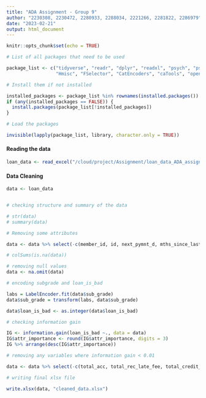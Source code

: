```yaml
---
title: "ADA Assignment - Group 9"
author: "2230308, 2230472, 2280933, 2288034, 2221266, 2281822, 2286979"
date: "2023-02-21"
output: html_document
---
```


```r
knitr::opts_chunk$set(echo = TRUE)
```


```r

# List of all packages that need to be used

package_list <- c("tidyverse", "readr", "dplyr", "readxl", "psych", "psychTools",
                  "Hmisc", "FSelector", "CatEncoders", "caTools", "openxlsx")

# Install them if not installed

installed_packages <- package_list %in% rownames(installed.packages())
if (any(installed_packages == FALSE)) {
  install.packages(package_list[!installed_packages])
}

# Load the packages 

invisible(lapply(package_list, library, character.only = TRUE))


```

#### Reading the data

```r

loan_data <- read_excel("/cloud/project/Assignment/loan_data_ADA_assignment.xlsx")

```

#### Data Cleaning

```r

data <- loan_data


# checking structure and summary of the data

# str(data)
# summary(data)

# Removing some attributes

data <- data %>% select(-c(member_id, id, next_pymnt_d, mths_since_last_major_derog, mths_since_last_record, mths_since_last_delinq, desc, grade, emp_title, issue_d, desc, title, zip_code, addr_state, earliest_cr_line, last_pymnt_d, next_pymnt_d, last_credit_pull_d, mths_since_last_record, mths_since_last_major_derog, mths_since_last_delinq, policy_code, acc_now_delinq, pymnt_plan, home_ownership, verification_status, loan_status, purpose))

# colSums(is.na(data))

# removing null values
data <- na.omit(data)

# encoding subgrade and loan_is_bad

labs = LabelEncoder.fit(data$sub_grade)
data$sub_grade = transform(labs, data$sub_grade)

data$loan_is_bad <- as.integer(data$loan_is_bad)

# checking information gain 

IG <- information.gain(loan_is_bad ~., data = data)
IG$attr_importance <- round(IG$attr_importance, digits = 3)
IG %>% arrange(desc(IG$attr_importance))

# removing any variables where information gain < 0.01

data <- data %>% select(-c(total_acc, total_rec_late_fee, total_credit_rv, delinq_2yrs, tot_cur_bal, term, inq_last_6mths, revol_util, open_acc, dti, emp_length, collections_12_mths_ex_med, tot_coll_amt))

# writing final xlsx file 

write.xlsx(data, "cleaned_data.xlsx")

```





